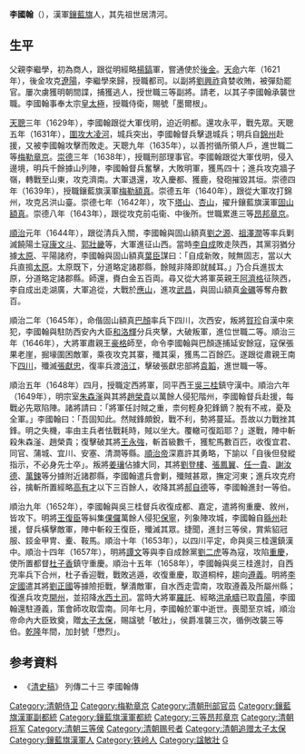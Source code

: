 '''李國翰'''（{{Bd|？||1658年}}），漢軍[[鑲藍旗|鑲藍旗]]人，其先祖世居清河。

== 生平 ==
父親李繼學，初為商人，跟從明經略[[楊鎬|楊鎬]]軍，嘗通使於[[後金|後金]]。[[天命_(後金)|天命]]六年（1621年），後金攻克[[遼陽|遼陽]]，李繼學來歸，授職都司。以副將[[劉興祚|劉興祚]]貪婪收賄，被彈劾罷官。屢次虜獲明朝間諜，捕獲逃人，授世職三等副將。請老，以其子李國翰承襲世職。李國翰事奉太宗[[皇太極|皇太極]]，授職侍衛，賜號「墨爾根」。

[[天聰|天聰]]三年（1629年），李國翰跟從大軍伐明，迫近明都。還攻永平，戰先眾。天聰五年（1631年），[[大凌河之役|圍攻大凌河]]，城兵突出，李國翰督兵擊退城兵；明兵自[[錦州|錦州]]赴援，又被李國翰攻擊而敗走。天聰九年（1635年），以善拊循所領人戶，進世職二等[[梅勒章京|梅勒章京]]。[[崇德|崇德]]三年（1638年），授職刑部理事官。李國翰跟從大軍伐明，侵入邊境，明兵千餘據山列陣，李國翰督兵奮擊，大敗明軍，獲馬四十；進兵攻克牆子嶺，轉戰至山東，攻克濟南。大軍退還，攻入慶都、獲鹿，發砲摧毀其垣。崇德四年（1639年），授職鑲藍旗漢軍[[梅勒額真|梅勒額真]]。崇德五年（1640年），跟從大軍攻打錦州，攻克呂洪山臺。崇德七年（1642年），攻下[[塔山|塔山]]、[[杏山|杏山]]，擢升鑲藍旗漢軍[[固山額真|固山額真]]。崇德八年（1643年），跟從攻克前屯衞、中後所。世職累進三等[[昂邦章京|昂邦章京]]。

[[順治|順治]]元年（1644年），跟從清兵入關，李國翰與固山額真[[劉之源|劉之源]]、[[祖澤潤|祖澤潤]]等率兵剿滅饒陽土寇[[康文斗|康文斗]]、[[郭壯畿|郭壯畿]]等，大軍進征山西。當時[[李自成|李自成]]敗走陝西，其黨羽猶分據[[太原|太原]]、平陽諸府，李國翰與固山額真[[葉臣|葉臣]]謀曰：「自成新敗，賊無固志，當以大兵直搗[[太原|太原]]。太原既下，分道略定諸郡縣，餘賊非降即就馘耳。」乃合兵進拔太原，分道略定諸郡縣。師還，賚白金五百両。尋又從大將軍英親王[[阿濟格|阿濟格]]征陝西，李自成出走湖廣，大軍追從，大戰於[[應山|應山]]，進攻[[武昌|武昌]]，與固山額真[[金礪|金礪]]等奪舟數百。

順治二年（1645年），命偕固山額真[[巴顏|巴顏]]率兵下四川，次西安，叛將[[賀珍|賀珍]]自漢中來犯，李國翰與駐防西安內大臣[[和洛輝|和洛輝]]分兵夾擊，大破叛軍，進位世職二等。順治三年（1646年），大將軍肅親王[[豪格|豪格]]師至，命令李國翰與巴顏逐捕延安餘寇，寇保張果老崖，掘壕圍困敵軍，乘夜攻克其寨，殲其渠，獲馬二百餘匹。遂跟從肅親王南下[[四川|四川]]，殲滅[[張獻忠|張獻忠]]，復率兵渡[[涪江|涪江]]，擊破張獻忠部將[[袁韜|袁韜]]，進世職一等。

順治五年（1648年）四月，授職定西將軍，同平西王[[吳三桂|吳三桂]]鎮守漢中。順治六年（1649年），明宗室[[朱森滏|朱森滏]]與其將[[趙榮貴|趙榮貴]]以萬餘人侵犯階州，李國翰督兵赴援，每戰必先眾陷陣。諸將請曰：「將軍任討賊之重，柰何輕身犯鋒鏑？脫有不戒，憂及全軍。」李國翰曰：「吾固知此。然賊鋒頗銳，戰不利，勢將蔓延。吾故以力戰挫其鋒。明之失機，率由主兵者怯戰耗時，賊以坐大。覆轍可復蹈耶？」遂戰，陣中斬殺朱森滏、趙榮貴；復擊破其將[[王永強|王永強]]，斬首級數千，獲駝馬數百匹，收復宜君、同官、蒲城、宜川、安塞、清澗等縣。[[順治帝|順治帝]]深嘉許其勇略，下諭以「自後但發縱指示，不必身先士卒」。叛將[[姜瓖|姜瓖]]佔據大同，其將[[劉登樓|劉登樓]]、[[張鳳翼|張鳳翼]]、[[任一貴|任一貴]]、[[謝汝德|謝汝德]]、[[萬鍊|萬鍊]]等分據附近諸郡縣，李國翰遣兵會剿，殲賊甚眾，撫定河東；進兵攻克府谷，擒斬所置經略[[高有才|高有才]]以下三百餘人，收降其將[[郝自德|郝自德]]等，李國翰進封一等伯。

順治九年（1652年），李國翰與吳三桂督兵收復成都、嘉定，遣將徇重慶、敘州，皆攻下。明將[[王復臣|王復臣]]等糾集[[倮儸|倮儸]]萬餘人侵犯[[保寧|保寧]]，列象陣攻城，李國翰自[[緜州|緜州]]赴援，督兵橫擊敵軍，陣中斬殺王復臣，殲滅其眾。捷聞，進封三等侯，賞紫貂冠服、鋄金甲冑、櫜、鞍馬。順治十年（1653年），以四川平定，命與吳三桂還鎮漢中。順治十四年（1657年），明將[[譚文|譚文]]等與李自成餘黨[[劉二虎|劉二虎]]等為寇，攻陷[[重慶|重慶]]，使所置都督[[杜子香|杜子香]]鎮守重慶。順治十五年（1658年），李國翰與吳三桂進討，自西充率兵下合州，杜子香迎戰，戰敗逃遁，收復重慶，取道桐梓，趨向[[遵義|遵義]]。明將[[李定國|李定國]]遣其將[[劉正國|劉正國]]等據險拒戰，擊潰敵軍，自水西走雲南，攻取遵義及所屬州縣；復進兵攻克[[開州|開州]]，並招降[[水西土司|水西土司]]。當時大將軍[[羅託|羅託]]、經略[[洪承疇|洪承疇]]已取[[貴陽|貴陽]]，李國翰還駐遵義，策會師攻取雲南。同年七月，李國翰於軍中逝世。喪聞至京城，順治帝命內大臣致奠，贈[[太子太保|太子太保]]，賜諡號「敏壯」，侯爵准襲三次，循例改襲三等伯。[[乾隆|乾隆]]年間，加封號「懋烈」。

== 参考資料 ==
* 《[[清史稿|清史稿]]》 列傳二十三 李國翰傳

{{清朝入祀賢良祠}}
{{DEFAULTSORT:L}}
[[Category:清朝侍卫|Category:清朝侍卫]]
[[Category:梅勒章京|Category:梅勒章京]]
[[Category:清朝刑部官员|Category:清朝刑部官员]]
[[Category:鑲藍旗漢軍副都統|Category:鑲藍旗漢軍副都統]]
[[Category:鑲藍旗漢軍都統|Category:鑲藍旗漢軍都統]]
[[Category:三等昂邦章京|Category:三等昂邦章京]]
[[Category:清朝将军|Category:清朝将军]]
[[Category:清朝三等侯|Category:清朝三等侯]]
[[Category:清朝赐号者|Category:清朝赐号者]]
[[Category:清朝追赠太子太保|Category:清朝追赠太子太保]]
[[Category:鑲藍旗漢軍人|Category:鑲藍旗漢軍人]]
[[Category:铁岭人|Category:铁岭人]]
[[Category:諡敏壯|Category:諡敏壯]]
[[Category:李姓|G]]